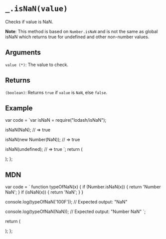 # `_.isNaN(value)`

Checks if value is NaN.

**Note**: This method is based on `Number.isNaN` and is not the same as global isNaN which returns true for undefined and other non-number values.

## Arguments

`value (*)`: The value to check. 

## Returns

`(boolean)`: Returns `true` if `value` is  `NaN`, else `false`.

## Example


var code = `var isNaN = require("lodash/isNaN");
 
isNaN(NaN);
// => true
 
isNaN(new Number(NaN));
// => true
 
isNaN(undefined);
// => true
`;
  return (
    <div>
      <Embed source={code} />
    </div>
  );
};

<Demo />

## MDN

  var code = `
function typeOfNaN(x) {
  if (Number.isNaN(x)) {
    return 'Number NaN';
  }
  if (isNaN(x)) {
    return 'NaN';
  }
}

console.log(typeOfNaN('100F'));
// Expected output: "NaN"

console.log(typeOfNaN(NaN));
// Expected output: "Number NaN"
`;

return (
<div>
<Embed source={code} />
</div>
);
};

<MdnDemo />

